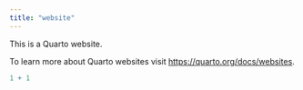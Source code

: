 ```yaml
---
title: "website"
---
```


This is a Quarto website.

To learn more about Quarto websites visit <https://quarto.org/docs/websites>.

```r
1 + 1
```

<!-- quarto render -->
<!-- git add docs -->
<!-- git commit -m "Publish site to docs/" -->
<!-- git push -->